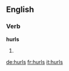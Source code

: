 ==English==

===Verb===
'''hurls'''

# {{third-person singular of|[[hurl]]}}

[[de:hurls]]
[[fr:hurls]]
[[it:hurls]]